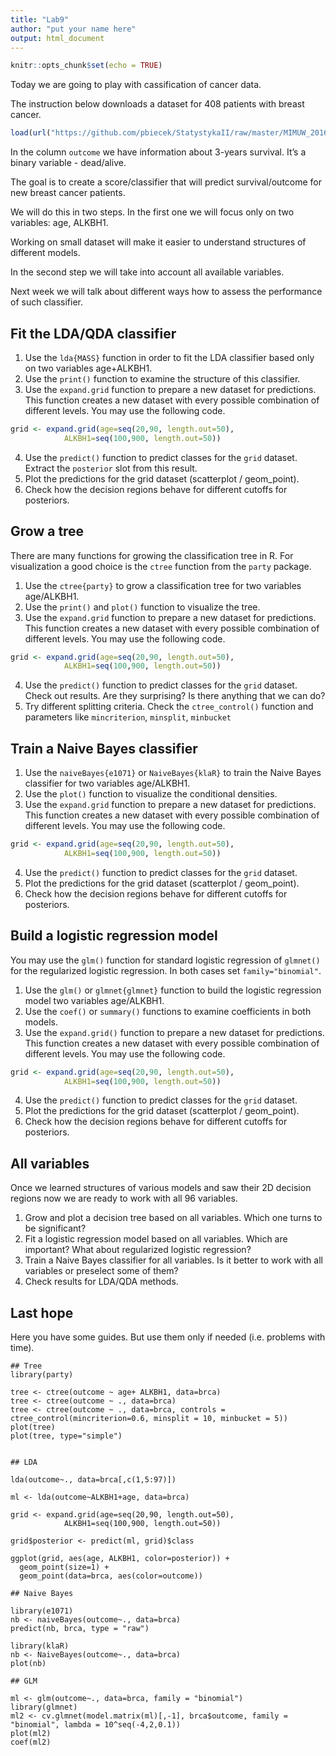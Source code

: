 ```yaml
---
title: "Lab9"
author: "put your name here"
output: html_document
---
```


```r
knitr::opts_chunk$set(echo = TRUE)
```

Today we are going to play with cassification of cancer data.

The instruction below downloads a dataset for 408 patients with breast cancer. 

```r
load(url("https://github.com/pbiecek/StatystykaII/raw/master/MIMUW_2016/materialy/brca.rda"))
```

In the column `outcome` we have information about 3-years survival. It's a binary variable - dead/alive.

The goal is to create a score/classifier that will predict survival/outcome for new breast cancer patients.

We will do this in two steps.
In the first one we will focus only on two variables: age, ALKBH1. 

Working on small dataset will make it easier to understand structures of different models.

In the second step we will take into account all available variables.

Next week we will talk about different ways how to assess the performance of such classifier.

## Fit the LDA/QDA classifier

1. Use the `lda{MASS}` function in order to fit the LDA classifier based only on two variables age+ALKBH1. 
2. Use the `print()`  function to examine the structure of this classifier.
3. Use the `expand.grid` function to prepare a new dataset for predictions. This function creates a new dataset with every possible combination of different levels. You may use the following code.
```r
grid <- expand.grid(age=seq(20,90, length.out=50),
            ALKBH1=seq(100,900, length.out=50))
```
4. Use the `predict()` function to predict classes for the `grid` dataset. Extract the `posterior` slot from this result.
5. Plot the predictions for the grid dataset (scatterplot / geom_point).
6. Check how the decision regions behave for different cutoffs for posteriors.


## Grow a tree

There are many functions for growing the classification tree in R. 
For visualization a good choice is the `ctree` function from the `party` package.

1. Use the `ctree{party}` to grow a classification tree for two variables age/ALKBH1. 
2. Use the `print()` and `plot()` function to visualize the tree.
3. Use the `expand.grid` function to prepare a new dataset for predictions. This function creates a new dataset with every possible combination of different levels. You may use the following code.
```r
grid <- expand.grid(age=seq(20,90, length.out=50),
            ALKBH1=seq(100,900, length.out=50))
```
4. Use the `predict()` function to predict classes for the `grid` dataset. Check out results. Are they surprising? Is there anything that we can do?
5. Try different splitting criteria. Check the `ctree_control()` function and parameters like `mincriterion`, `minsplit`, `minbucket`


## Train a Naive Bayes classifier

1. Use the `naiveBayes{e1071}` or `NaiveBayes{klaR}` to train the Naive Bayes classifier for two variables age/ALKBH1. 
2. Use the `plot()` function to visualize the conditional densities.
3. Use the `expand.grid` function to prepare a new dataset for predictions. This function creates a new dataset with every possible combination of different levels. You may use the following code.
```r
grid <- expand.grid(age=seq(20,90, length.out=50),
            ALKBH1=seq(100,900, length.out=50))
```
4. Use the `predict()` function to predict classes for the `grid` dataset. 
5. Plot the predictions for the grid dataset (scatterplot / geom_point).
6. Check how the decision regions behave for different cutoffs for posteriors.


## Build a logistic regression model

You may use the `glm()` function for standard logistic regression of `glmnet()` for the regularized logistic regression. In both cases set `family="binomial"`.

1. Use the `glm()` or `glmnet{glmnet}` function to build the logistic regression model two variables age/ALKBH1. 
2. Use the `coef()` or `summary()` functions to examine coefficients in both models.
3. Use the `expand.grid()` function to prepare a new dataset for predictions. This function creates a new dataset with every possible combination of different levels. You may use the following code.
```r
grid <- expand.grid(age=seq(20,90, length.out=50),
            ALKBH1=seq(100,900, length.out=50))
```
4. Use the `predict()` function to predict classes for the `grid` dataset. 
5. Plot the predictions for the grid dataset (scatterplot / geom_point).
6. Check how the decision regions behave for different cutoffs for posteriors.



## All variables

Once we learned structures of various models and saw their 2D decision regions now we are ready to work with all 96 variables.

1. Grow and plot a decision tree based on all variables. Which one turns to be significant?
2. Fit a logistic regression model based on all variables. Which are important? What about regularized logistic regression?
3. Train a Naive Bayes classifier for all variables. Is it better to work with all variables or preselect some of them?
4. Check results for LDA/QDA methods.


## Last hope

Here you have some guides. 
But use them only if needed (i.e. problems with time).

```
## Tree
library(party)

tree <- ctree(outcome ~ age+ ALKBH1, data=brca)
tree <- ctree(outcome ~ ., data=brca)
tree <- ctree(outcome ~ ., data=brca, controls = ctree_control(mincriterion=0.6, minsplit = 10, minbucket = 5))
plot(tree)
plot(tree, type="simple")


## LDA

lda(outcome~., data=brca[,c(1,5:97)])

ml <- lda(outcome~ALKBH1+age, data=brca)

grid <- expand.grid(age=seq(20,90, length.out=50),
            ALKBH1=seq(100,900, length.out=50))

grid$posterior <- predict(ml, grid)$class

ggplot(grid, aes(age, ALKBH1, color=posterior)) + 
  geom_point(size=1) + 
  geom_point(data=brca, aes(color=outcome)) 

## Naive Bayes

library(e1071)
nb <- naiveBayes(outcome~., data=brca)
predict(nb, brca, type = "raw")

library(klaR)
nb <- NaiveBayes(outcome~., data=brca)
plot(nb)

## GLM

ml <- glm(outcome~., data=brca, family = "binomial")
library(glmnet)
ml2 <- cv.glmnet(model.matrix(ml)[,-1], brca$outcome, family = "binomial", lambda = 10^seq(-4,2,0.1))
plot(ml2)
coef(ml2)

```
